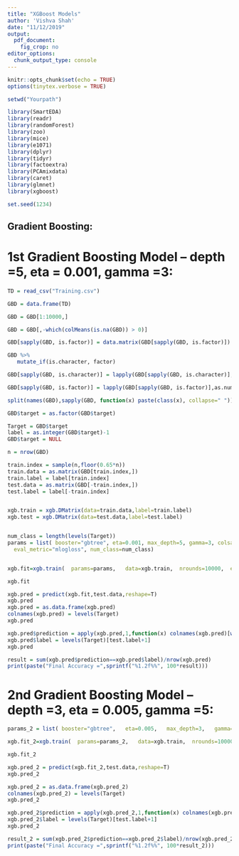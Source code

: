 ---
title: "XGBoost Models"
author: 'Vishva Shah'
date: "11/12/2019"
output:
  pdf_document: 
    fig_crop: no
editor_options: 
  chunk_output_type: console
---

```{r setup, include=FALSE}
knitr::opts_chunk$set(echo = TRUE)
options(tinytex.verbose = TRUE)
```

```{r,tidy=TRUE,echo=TRUE,warning=FALSE,message=FALSE}

setwd("Yourpath")

library(SmartEDA)
library(readr)
library(randomForest)
library(zoo)
library(mice)
library(e1071)
library(dplyr)
library(tidyr)
library(factoextra)
library(PCAmixdata)
library(caret)
library(glmnet)
library(xgboost)

set.seed(1234)

```

## Gradient Boosting:

# 1st Gradient Boosting Model – depth =5, eta = 0.001, gamma =3:

```{r,tidy=TRUE,echo=TRUE,warning=FALSE,message=FALSE}

TD = read_csv("Training.csv")

GBD = data.frame(TD)

GBD = GBD[1:10000,]

GBD = GBD[,-which(colMeans(is.na(GBD)) > 0)]

GBD[sapply(GBD, is.factor)] = data.matrix(GBD[sapply(GBD, is.factor)])

GBD %>%
   mutate_if(is.character, factor)

GBD[sapply(GBD, is.character)] = lapply(GBD[sapply(GBD, is.character)],as.factor)

GBD[sapply(GBD, is.factor)] = lapply(GBD[sapply(GBD, is.factor)],as.numeric)

split(names(GBD),sapply(GBD, function(x) paste(class(x), collapse=" ")))

GBD$target = as.factor(GBD$target)

Target = GBD$target
label = as.integer(GBD$target)-1
GBD$target = NULL

n = nrow(GBD)

train.index = sample(n,floor(0.65*n))
train.data = as.matrix(GBD[train.index,])
train.label = label[train.index]
test.data = as.matrix(GBD[-train.index,])
test.label = label[-train.index]


xgb.train = xgb.DMatrix(data=train.data,label=train.label)
xgb.test = xgb.DMatrix(data=test.data,label=test.label)


num_class = length(levels(Target))
params = list( booster="gbtree", eta=0.001, max_depth=5, gamma=3, colsample_bytree=1, objective="multi:softmax",
  eval_metric="mlogloss", num_class=num_class)


xgb.fit=xgb.train(  params=params,   data=xgb.train,  nrounds=10000,  early_stopping_rounds=5, watchlist=list(val1=xgb.train,val2=xgb.test),  verbose=0 )

xgb.fit

xgb.pred = predict(xgb.fit,test.data,reshape=T)
xgb.pred
xgb.pred = as.data.frame(xgb.pred)
colnames(xgb.pred) = levels(Target)
xgb.pred

xgb.pred$prediction = apply(xgb.pred,1,function(x) colnames(xgb.pred)[which.max(x)])
xgb.pred$label = levels(Target)[test.label+1]
xgb.pred

result = sum(xgb.pred$prediction==xgb.pred$label)/nrow(xgb.pred)
print(paste("Final Accuracy =",sprintf("%1.2f%%", 100*result)))

```

# 2nd Gradient Boosting Model – depth =3, eta = 0.005, gamma =5:

```{r,tidy=TRUE,echo=TRUE,warning=FALSE,message=FALSE}
params_2 = list( booster="gbtree",   eta=0.005,   max_depth=3,   gamma=5,  colsample_bytree=1, objective="multi:softmax",   eval_metric="mlogloss",   num_class=num_class )

xgb.fit_2=xgb.train(  params=params_2,   data=xgb.train,  nrounds=10000,  early_stopping_rounds=5, watchlist=list(val1=xgb.train,val2=xgb.test),  verbose=0 )

xgb.fit_2

xgb.pred_2 = predict(xgb.fit_2,test.data,reshape=T)
xgb.pred_2

xgb.pred_2 = as.data.frame(xgb.pred_2)
colnames(xgb.pred_2) = levels(Target)
xgb.pred_2

xgb.pred_2$prediction = apply(xgb.pred_2,1,function(x) colnames(xgb.pred_2)[which.max(x)])
xgb.pred_2$label = levels(Target)[test.label+1]
xgb.pred_2

result_2 = sum(xgb.pred_2$prediction==xgb.pred_2$label)/nrow(xgb.pred_2)
print(paste("Final Accuracy =",sprintf("%1.2f%%", 100*result_2)))
```